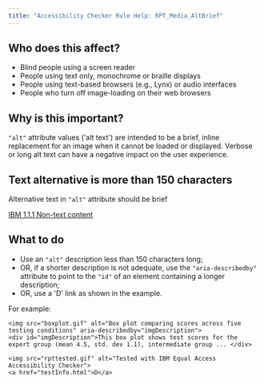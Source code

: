 ```yaml
---
title: "Accessibility Checker Rule Help: RPT_Media_AltBrief"
---
```


<div className="toolHelp">
<Row>
<Column colLg={5} colMd={3} colSm={4} className="toolLeft">

## Who does this affect?

 * Blind people using a screen reader
 * People using text only, monochrome or braille displays
 * People using text-based browsers (e.g., Lynx) or audio interfaces
 * People who turn off image-loading on their web browsers

## Why is this important?

`"alt"` attribute values ('alt text') are intended to be a brief, inline replacement for an image when it cannot be loaded or displayed. Verbose or long alt text can have a negative impact on the user experience.

</Column>
<Column colLg={11} colMd={5} colSm={4} className="toolMain">

<div id="locLevel"></div>

## Text alternative is more than 150 characters
Alternative text in `"alt"` attribute should be brief

[IBM 1.1.1 Non-text content](http://www.ibm.com/able/guidelines/ci162/non_text_content.html)

<div id="locSnippet"></div>

## What to do

 * Use an `"alt"` description less than 150 characters long;
 * OR, if a shorter description is not adequate, use the `"aria-describedby"` attribute to point to the `"id"` of an element containing a longer description;
 * OR, use a 'D' link as shown in the example.

 For example:
```
<img src="boxplot.gif" alt="Box plot comparing scores across five testing conditions" aria-describedby="imgDescription">
<div id="imgDescription">This box plot shows test scores for the expert group (mean 4.5, std. dev 1.1), intermediate group ... </div>

<img src="rpttested.gif" alt="Tested with IBM Equal Access Accessibility Checker">
<a href="testInfo.html">D</a>

```

</Column>
</Row>
</div>
